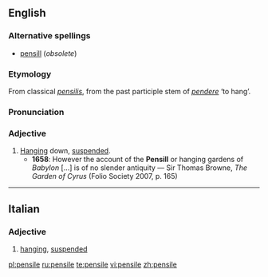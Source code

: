 ==English==

===Alternative spellings===
*[[pensill]] (''obsolete'')

===Etymology===
From classical {{L.}} ''[[pensilis]]'', from the past participle stem of ''[[pendere]]'' ‘to hang’.

===Pronunciation===
{{IPA|/ˈpɛnsaɪl/}}

===Adjective===
{{en-adj}}

# [[hanging|Hanging]] down, [[suspended]].
#*'''1658''': However the account of the '''Pensill''' or hanging gardens of ''Babylon'' [...] is of no slender antiquity — Sir Thomas Browne, ''The Garden of Cyrus'' (Folio Society 2007, p. 165)

----

==Italian==

===Adjective===
{{it-adj|pensil|e|i}}

# [[hanging]], [[suspended]]

[[pl:pensile]]
[[ru:pensile]]
[[te:pensile]]
[[vi:pensile]]
[[zh:pensile]]